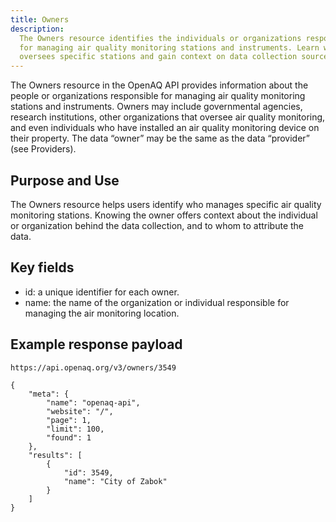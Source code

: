 ```yaml
---
title: Owners
description:
  The Owners resource identifies the individuals or organizations responsible
  for managing air quality monitoring stations and instruments. Learn who
  oversees specific stations and gain context on data collection sources.
---
```


The Owners resource in the OpenAQ API provides information about the people or
organizations responsible for managing air quality monitoring stations and
instruments. Owners may include governmental agencies, research institutions,
other organizations that oversee air quality monitoring, and even individuals
who have installed an air quality monitoring device on their property. The data
“owner” may be the same as the data “provider” (see Providers).

## Purpose and Use

The Owners resource helps users identify who manages specific air quality
monitoring stations. Knowing the owner offers context about the individual or
organization behind the data collection, and to whom to attribute the data.

## Key fields

- id: a unique identifier for each owner.
- name: the name of the organization or individual responsible for managing the
  air monitoring location.

## Example response payload

`https://api.openaq.org/v3/owners/3549`

```
{
    "meta": {
        "name": "openaq-api",
        "website": "/",
        "page": 1,
        "limit": 100,
        "found": 1
    },
    "results": [
        {
            "id": 3549,
            "name": "City of Zabok"
        }
    ]
}
```
